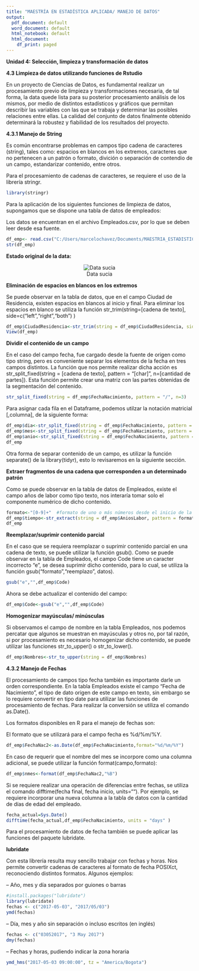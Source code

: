 ```yaml
---
title: "MAESTRÍA EN ESTADÍSTICA APLICADA/ MANEJO DE DATOS"
output:
  pdf_document: default
  word_document: default
  html_notebook: default
  html_document:
    df_print: paged
---
```


**Unidad 4: Selección, limpieza y transformación de datos**

**4.3 Limpieza de datos utilizando funciones de Rstudio**

En un proyecto de Ciencias de Datos, es fundamental realizar un procesamiento previo de limpieza y transformaciones necesaria, de tal forma, la data quede lista para su posterior procesamiento análisis de los mismos, por medio de distintos estadísticos y gráficos que permitan describir las variables con las que se trabaja y determinar las posibles relaciones entre ellas. La calidad del conjunto de datos finalmente obtenido determinará la robustez y fiabilidad de los resultados del proyecto.

**4.3.1 Manejo de String**

Es común encontrarse problemas en campos tipo cadena de caracteres (string), tales como: espacios en blancos en los extremos, caracteres que no pertenecen a un patrón o formato, divición o separación de contendio de un campo, estandarizar contenido, entre otros.

Para el procesamiento de cadenas de caracteres, se requiere el uso de la librería stringr.

```r
library(stringr)
```

Para la aplicación de los siguientes funciones de limpieza de datos, supongamos que se dispone una tabla de datos de empleados:

Los datos se encuentran en el archivo Empleados.csv, por lo que se deben leer desde esa fuente.

```r

df_emp<- read.csv("C:/Users/marcelochavez/Documents/MAESTRIA_ESTADISTICA_APLICADA_ESPOL/MODULO_2/TALLER_1JULIO2023/Empleados.csv", sep=";", stringsAsFactors=FALSE)
str(df_emp)
```
**Estado original de la data:**
<center>![Data sucia](data.png)</center>


**Eliminación de espacios en blancos en los extremos**

Se puede observar en la tabla de datos, que en el campo Ciudad de Residencia, existen espacios en blancos al inicio y final. Para eliminar los espacios en blanco se utiliza la función str_trim(string=[cadena de texto], side=c("left","right","both") )

```r
df_emp$CiudadResidencia<-str_trim(string = df_emp$CiudadResidencia, side = "both")
View(df_emp)
```

**Dividir el contenido de un campo**

En el caso del campo fecha, fue cargado desde la fuente de origen como tipo string, pero es conveniente separar los elementos de la fecha en tres campos distintos. La función que nos permite realizar dicha acción es str_split_fixed(string = [cadena de texto], pattern = "[char]", n=[cantidad de partes]). Esta función permite crear una matriz con las partes obtenidas de la segmentación del contenido.

```r
str_split_fixed(string = df_emp$FechaNacimiento, pattern = "/", n=3)
```

Para asignar cada fila en el Dataframe, podemos utilzar la notación matricial [,columna], de la siguiente forma:

```r
df_emp$dia<-str_split_fixed(string = df_emp$FechaNacimiento, pattern = "/", n=3)[,1]
df_emp$mes<-str_split_fixed(string = df_emp$FechaNacimiento, pattern = "/", n=3)[,2]
df_emp$anio<-str_split_fixed(string = df_emp$FechaNacimiento, pattern = "/", n=3)[,3]
df_emp
```

Otra forma de separar contenido de un campo, es utilizar la función separate() de la library(tidyr), esto lo revisaremos en la siguiente sección.

**Extraer fragmentos de una cadena que corresponden a un determinado patrón**

Como se puede observar en la tabla de datos de Empleados, existe el campo años de labor como tipo texto, nos interaría tomar solo el componente numérico de dicho contenido.

```r
formato<-"[0-9]+"  #formato de uno o más números desde el inicio de la cadena
df_emp$tiempo<-str_extract(string = df_emp$AniosLabor, pattern = formato)  
df_emp
```

**Reemplazar/suprimir contenido parcial**

En el caso que se requiera reemplazar o suprimir contenido parcial en una cadena de texto, se puede utilizar la función gsub(). Como se puede observar en la tabla de Empleados, el campo Code tiene un caracter incorrecto "e", se desea suprimir dicho contenido, para lo cual, se utiliza la función gsub("formato","reemplazo", datos).

```r
gsub("e","",df_emp$Code)
```

Ahora se debe actualizar el contenido del campo:

```r
df_emp$Code<-gsub("e","",df_emp$Code)
```

**Homogenizar mayúsculas/ minúsculas**

Si observamos el campo de nombre en la tabla Empleados, nos podemos percatar que algunos se muestran en mayúsculas y otros no, por tal razón, si por procesamiento es necesario homogenizar dicho contenido, se puede utilizar las funciones str_to_upper() o str_to_lower().

```r
df_emp$Nombres<-str_to_upper(string = df_emp$Nombres)
```

**4.3.2 Manejo de Fechas**

El procesamiento de campos tipo fecha también es importante darle un orden correspondiente. En la tabla Empleados existe el campo "Fecha de Nacimiento", el tipo de dato origen de este campo en texto, sin embargo se lo requiere convertir en tipo date para utilizar las funciones de procesamiento de fechas. Para realizar la conversión se utiliza el comando as.Date().

Los formatos disponibles en R para el manejo de fechas son:


El formato que se utilizará para el campo fecha es %d/%m/%Y.

```r
df_emp$FechaNac2<-as.Date(df_emp$FechaNacimiento,format="%d/%m/%Y")
```

En caso de requerir que el nombre del mes se incorpore como una columna adicional, se puede utilizar la función format(campo,formato):

```r
df_emp$nmes<-format(df_emp$FechaNac2,"%B")
```

Si se requiere realizar una operación de diferencias entre fechas, se utiliza el comando difftime(fecha final, fecha inicio, units=""). Por ejemplo, se requiere incorporar una nueva columna a la tabla de datos con la cantidad de días de edad del empleado.

```r
fecha_actual=Sys.Date()
difftime(fecha_actual,df_emp$FechaNacimiento, units = "days" )
```

Para el procesamiento de datos de fecha también se puede aplicar las funciones del paquete lubridate.

**lubridate**

Con esta librería resulta muy sencillo trabajar con fechas y horas. Nos permite convertir cadenas de caracteres al formato de fecha POSIXct, reconociendo distintos formatos. Algunos ejemplos:

-- Año, mes y día separados por guiones o barras

```r
#install.packages("lubridate")
library(lubridate)
fechas <- c("2017-05-03", "2017/05/03")
ymd(fechas)
```

-- Día, mes y año sin separación o incluso escritos (en inglés)

```r
fechas <- c("03052017", "3 May 2017")
dmy(fechas)

```

-- Fechas y horas, pudiendo indicar la zona horaria

```r
ymd_hms("2017-05-03 09:00:00", tz = "America/Bogota")
```
